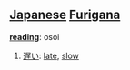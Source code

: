 == [[Japanese]] [[Furigana]] ==                             

'''[[reading]]''': osoi

# [[遅い]]: [[late]], [[slow]]